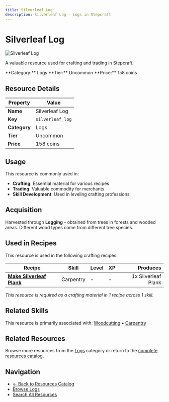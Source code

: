 ```yaml
---
title: Silverleaf Log
description: Silverleaf Log - Logs in Stepcraft
---
```


# Silverleaf Log

<div className="flex items-start gap-6 mb-8">
  <div className="flex-shrink-0">
    <img src="/assets/resources/woodcutting/silverleaf_log.png" alt="Silverleaf Log" className="w-24 h-24 border rounded-lg" />
  </div>
  <div className="flex-1">
    <div className="space-y-2">
      <p className="text-lg text-muted-foreground">A valuable resource used for crafting and trading in Stepcraft.</p>
      <div className="flex flex-wrap gap-4 text-sm">
        <span className="px-2 py-1 bg-blue-100 dark:bg-blue-900 rounded-md">
          **Category:** Logs
        </span>
        <span className="px-2 py-1 bg-green-100 dark:bg-green-900 rounded-md">
          **Tier:** Uncommon
        </span>
        <span className="px-2 py-1 bg-green-100 dark:bg-green-900 rounded-md">
          **Price:** 158 coins
        </span>
      </div>
    </div>
  </div>
</div>

## Resource Details

| Property | Value |
|----------|-------|
| **Name** | Silverleaf Log |
| **Key** | `silverleaf_log` |
| **Category** | Logs |
| **Tier** | Uncommon |
| **Price** | 158 coins |


## Usage

This resource is commonly used in:

- **Crafting**: Essential material for various recipes
- **Trading**: Valuable commodity for merchants
- **Skill Development**: Used in leveling crafting professions


## Acquisition

Harvested through **Logging** - obtained from trees in forests and wooded areas. Different wood types come from different tree species.


## Used in Recipes

This resource is used in the following crafting recipes:

| Recipe | Skill | Level | XP | Produces |
|--------|-------|-------|----|---------:|
| **[Make Silverleaf Plank](/docs/resources/individual/silverleaf_plank)** | Carpentry | - | - | 1x Silverleaf Plank |

*This resource is required as a crafting material in 1 recipe across 1 skill.*


## Related Skills

This resource is primarily associated with: [Woodcutting](/docs/skills/individual/woodcutting) • [Carpentry](/docs/skills/individual/carpentry)

## Related Resources

Browse more resources from the [Logs](/docs/resources#logs) category or return to the [complete resources catalog](/docs/resources).

## Navigation

- [← Back to Resources Catalog](/docs/resources)
- [Browse Logs](/docs/resources#logs)
- [Search All Resources](/search)
